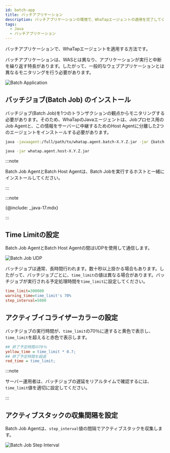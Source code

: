 ```yaml
---
id: batch-app
title: バッチアプリケーション
description: バッチアプリケーションの環境で、WhaTapエージェントの適用を完了してください。
tags:
  - Java
  - バッチアプリケーション
---
```


バッチアプリケーションで、WhaTapエージェントを適用する方法です。 

バッチアプリケーションは、WASとは異なり、アプリケーションが実行と中断を繰り返す特長があります。したがって、一般的なウェブアプリケーションとは異なるモニタリングを行う必要があります。

![Batch Application](/img/batch-app-intro.png)

## バッチジョブ(Batch Job) のインストール

バッチジョブ(Batch Job)を1つのトランザクションの観点からモニタリングする必要があります。そのため、WhaTapのJavaエージェントは、Jobプロセス用のJob Agentと、この情報をサーバーに中継するためのHost Agentに分離した2つのエージェントをインストールする必要があります。

```bash title='Batch Job Agent'
java -javaagent:/full/path/to/whatap.agent.batch-X.Y.Z.jar -jar {batch job jar}
```

```bash title='Batch Host Agent'
java -jar whatap.agent.host-X.Y.Z.jar
```

:::note

Batch Job AgentとBatch Host Agentは、Batch Jobを実行するホストと一緒にインストールしてください。

:::

:::note

{@include: _java-17.mdx}

:::

## Time Limitの設定

Batch Job AgentとBatch Host Agentの間はUDPを使用して通信します。

![Batch Job UDP](/img/batch-app-udp.png)

バッチジョブは通常、長時間行われます。数十秒以上掛かる場合もあります。したがって、バッチジョブごとに、`time_limit`の値は異なる場合があります。バッチジョブが実行される予定処理時間を`time_limit`に設定してください。

```ini title=whatap.conf
time_limit=300000
warning_time=time_limit's 70%
step_interval=5000
```

## アクティブイコライザーカラーの設定

バッチジョブの実行時間が、`time_limit`の70％に達すると黄色で表示し、`time_limit`を超えると赤色で表示します。

```ini title='whatap.conf' {2,4} showLineNumbers
## 終了予定時間の70％
yellow_time = time_limit * 0.7;
## 終了予定時間を超過
red_time = time_limit;
```

<ImgLang img='batch-app-timelimit.png' desc='Batch Job UDP' />

:::note

サーバー運用者は、バッチジョブの遅延をリアルタイムで確認するには、`time_limit`値を適切に設定してください。

:::

## アクティブスタックの収集間隔を設定

Batch Job Agentは、`step_interval`値の間隔でアクティブスタックを収集します。 

![Batch Job Step Interval](/img/batch-app-prof.png)
